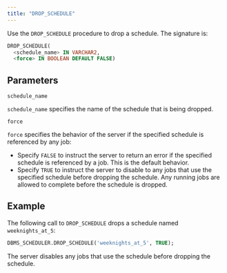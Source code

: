 ```yaml
---
title: "DROP_SCHEDULE"
---
```


Use the `DROP_SCHEDULE` procedure to drop a schedule. The signature is:

```sql
DROP_SCHEDULE(
  <schedule_name> IN VARCHAR2,
  <force> IN BOOLEAN DEFAULT FALSE)
```

## Parameters

`schedule_name`

 `schedule_name` specifies the name of the schedule that is being dropped.

`force`

 `force` specifies the behavior of the server if the specified schedule is referenced by any job:

-   Specify `FALSE` to instruct the server to return an error if the specified schedule is referenced by a job. This is the default behavior.
-   Specify `TRUE` to instruct the server to disable to any jobs that use the specified schedule before dropping the schedule. Any running jobs are allowed to complete before the schedule is dropped.

## Example

The following call to `DROP_SCHEDULE` drops a schedule named `weeknights_at_5`:

```sql
DBMS_SCHEDULER.DROP_SCHEDULE('weeknights_at_5', TRUE);
```

The server disables any jobs that use the schedule before dropping the schedule.
